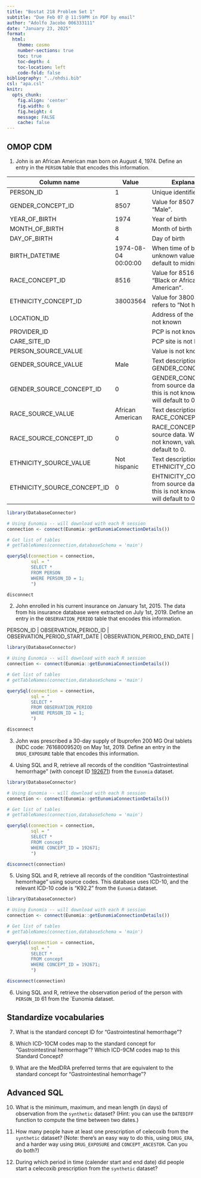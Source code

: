 ```yaml
---
title: "Bostat 218 Problem Set 1"
subtitle: "Due Feb 07 @ 11:59PM in PDF by email"
author: "Adolfo Jacobo 006333111"
date: "January 23, 2025"
format:
  html:
    theme: cosmo
    number-sections: true
    toc: true
    toc-depth: 4
    toc-location: left
    code-fold: false
bibliography: "../ohdsi.bib"
csl: "apa.csl"
knitr:
  opts_chunk: 
    fig.align: 'center'
    fig.width: 6
    fig.height: 4
    message: FALSE
    cache: false
---
```


## OMOP CDM

1.  John is an African American man born on August 4, 1974. Define an entry in the `PERSON` table that encodes this information.

| Column name                 | Value               | Explanation                                                                             |
|------------------------|-------------------|---------------------------|
| PERSON_ID                   | 1                   | Unique identifier                                                                       |
| GENDER_CONCEPT_ID           | 8507                | Value for 8507 refers to “Male".                                                        |
| YEAR_OF_BIRTH               | 1974                | Year of birth                                                                           |
| MONTH_OF_BIRTH              | 8                   | Month of birth                                                                          |
| DAY_OF_BIRTH                | 4                   | Day of birth                                                                            |
| BIRTH_DATETIME              | 1974-08-04 00:00:00 | When time of birth is is unknown value will default to midnight.                        |
| RACE_CONCEPT_ID             | 8516                | Value for 8516 refers to “Black or African American”.                                   |
| ETHNICITY_CONCEPT_ID        | 38003564            | Value for 38003564 refers to “Not hispanic”.                                            |
| LOCATION_ID                 |                     | Address of the person is not known                                                      |
| PROVIDER_ID                 |                     | PCP is not known                                                                        |
| CARE_SITE_ID                |                     | PCP site is not known                                                                   |
| PERSON_SOURCE_VALUE         |                     | Value is not known                                                                      |
| GENDER_SOURCE_VALUE         | Male                | Text description of GENDER_CONCEPT_ID                                                   |
| GENDER_SOURCE_CONCEPT_ID    | 0                   | GENDER_CONCEPT_ID from source data. When this is not known, value will default to 0.    |
| RACE_SOURCE_VALUE           | African American    | Text description of RACE_CONCEPT_ID                                                     |
| RACE_SOURCE_CONCEPT_ID      | 0                   | RACE_CONCEPT_ID from source data. When this is not known, value will default to 0.      |
| ETHNICITY_SOURCE_VALUE      | Not hispanic        | Text description of ETHNICITY_CONCEPT_ID.                                               |
| ETHNICITY_SOURCE_CONCEPT_ID | 0                   | EHTNICITY_CONCEPT_ID from source data. When this is not known, value will default to 0. |

```r
library(DatabaseConnector)

# Using Eunomia -- will download with each R session
connection <- connect(Eunomia::getEunomiaConnectionDetails())

# Get list of tables
# getTableNames(connection,databaseSchema = 'main')

querySql(connection = connection,
         sql = "
         SELECT * 
         FROM PERSON 
         WHERE PERSON_ID = 1;
         ")

disconnect
```

2.  John enrolled in his current insurance on January 1st, 2015. The data from his insurance database were extracted on July 1st, 2019. Define an entry in the `OBSERVATION_PERIOD` table that encodes this information.

| PERSON_ID \| OBSERVATION_PERIOD_ID \| OBSERVATION_PERIOD_START_DATE \| OBSERVATION_PERIOD_END_DATE \|

```r
library(DatabaseConnector)

# Using Eunomia -- will download with each R session
connection <- connect(Eunomia::getEunomiaConnectionDetails())

# Get list of tables
# getTableNames(connection,databaseSchema = 'main')

querySql(connection = connection,
         sql = "
         SELECT * 
         FROM OBSERVATION_PERIOD 
         WHERE PERSON_ID = 1;
         ")

disconnect
```

3.  John was prescribed a 30-day supply of Ibuprofen 200 MG Oral tablets (NDC code: 76168009520) on May 1st, 2019. Define an entry in the `DRUG_EXPOSURE` table that encodes this information.

4.  Using SQL and R, retrieve all records of the condition "Gastrointestinal hemorrhage" (with concept ID [192671](http://athena.ohdsi.org/search-terms/terms/192671)) from the `Eunomia` dataset.

```r
library(DatabaseConnector)

# Using Eunomia -- will download with each R session
connection <- connect(Eunomia::getEunomiaConnectionDetails())

# Get list of tables
# getTableNames(connection,databaseSchema = 'main')

querySql(connection = connection,
         sql = "
         SELECT * 
         FROM concept 
         WHERE CONCEPT_ID = 192671;
         ")

disconnect(connection)
```

5.  Using SQL and R, retrieve all records of the condition "Gastrointestinal hemorrhage" using source codes. This database uses ICD-10, and the relevant ICD-10 code is "K92.2" from the `Eunomia` dataset.

```r
library(DatabaseConnector)

# Using Eunomia -- will download with each R session
connection <- connect(Eunomia::getEunomiaConnectionDetails())

# Get list of tables
# getTableNames(connection,databaseSchema = 'main')

querySql(connection = connection,
         sql = "
         SELECT * 
         FROM concept 
         WHERE CONCEPT_ID = 192671;
         ")

disconnect(connection)
```

6.  Using SQL and R, retrieve the observation period of the person with `PERSON_ID` 61 from the \`Eunomia dataset.

## Standardize vocabularies

7.  What is the standard concept ID for "Gastrointestinal hemorrhage"?

8.  Which ICD-10CM codes map to the standard concept for "Gastrointestinal hemorrhage"? Which ICD-9CM codes map to this Standard Concept?

9.  What are the MedDRA preferred terms that are equivalent to the standard concept for "Gastrointestinal hemorrhage"?

## Advanced SQL

10. What is the minimum, maximum, and mean length (in days) of observation from the `synthetic` dataset? (Hint: you can use the `DATEDIFF` function to compute the time between two dates.)

11. How many people have at least one prescription of celecoxib from the `synthetic` dataset? (Note: there’s an easy way to do this, using `DRUG_ERA`, and a harder way using `DRUG_EXPOSURE` and `CONCEPT_ANCESTOR`. Can you do both?)

12. During which period in time (calender start and end date) did people start a celecoxib prescription from the `synthetic` dataset?
